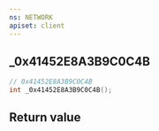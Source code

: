 ```yaml
---
ns: NETWORK
apiset: client
---
```

## _0x41452E8A3B9C0C4B

```c
// 0x41452E8A3B9C0C4B
int _0x41452E8A3B9C0C4B();
```



## Return value